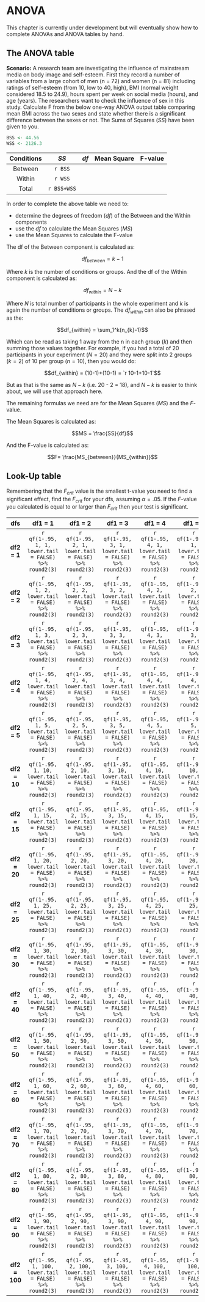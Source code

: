# ANOVA

This chapter is currently under development but will eventually show how to complete ANOVAs and ANOVA tables by hand.

## The ANOVA table

**Scenario:** A research team are investigating the influence of mainstream media on body image and self-esteem. First they record a number of variables from a large cohort of men (n = 72) and
women (n = 81) including ratings of self-esteem (from 10, low to 40, high), BMI (normal weight considered 18.5 to 24.9), hours spent per week on social media
(hours), and age (years). The researchers want to check the influence of sex in this study. Calculate F from the below one-way ANOVA output table comparing mean BMI across the two sexes and state whether there is a significant difference between
the sexes or not. The Sums of Squares ($SS$) have been given to you.

```r
BSS <- 44.56
WSS <- 2126.3
```

|Conditions|$SS$| $df$ |Mean Square|F-value
|:--------:|:-------------:|:---:|:---:|:---:|
|Between   |`r BSS`||||
|Within    |`r WSS`||||
|Total     |`r BSS+WSS`||||

In order to complete the above table we need to:

* determine the degrees of freedom ($df$) of the Between and the Within components
* use the $df$ to calculate the Mean Squares ($MS$)
* use the Mean Squares to calculate the F-value

The df of the Between component is calculated as:

$$df_{between} = k - 1$$

Where $k$ is the number of conditions or groups. And the df of the Within component is calculated as:

$$df_{within} = N - k$$

Where $N$ is total number of participants in the whole experiment and $k$ is again the number of conditions or groups. The $df_{within}$ can also be phrased as the:

$$df_{within} = \sum_1^k(n_{k}-1)$$

Which can be read as taking 1 away from the n in each group ($k$) and then summing those values together. For example, if you had a total of 20 participants in your experiment ($N = 20$) and they were split into 2 groups ($k = 2$) of 10 per group ($n = 10$), then you would do:

$$df_{within} = (10-1)+(10-1) = `r 10-1+10-1`$$

But as that is the same as $N-k$ (i.e. 20 - 2 = 18), and $N-k$ is easier to think about, we will use that approach here. 

The remaining formulas we need are for the Mean Squares ($MS$) and the $F$-value.

The Mean Squares is calculated as:

$$MS = \frac{SS}{df}$$

And the F-value is calculated as:

$$F= \frac{MS_{between}}{MS_{within}}$$


## Look-Up table

Remembering that the $F_{crit}$ value is the smallest t-value you need to find a significant effect, find the $F_{crit}$ for your dfs, assuming $\alpha = .05$. If the $F$-value you calculated is equal to or larger than $F_{crit}$ then your test is significant.

|dfs|df1 = 1|df1 = 2|df1 = 3|df1 = 4|df1 = 5|
|:-:|:-------------:|:-------------:|:-------------:|:-------------:|:-------------:|
|**df2 = 1**|`r qf(1-.95, 1, 1, lower.tail = FALSE) %>% round2(3)`|`r qf(1-.95, 2, 1, lower.tail = FALSE) %>% round2(3)`|`r qf(1-.95, 3, 1, lower.tail = FALSE) %>% round2(3)`|`r qf(1-.95, 4, 1, lower.tail = FALSE) %>% round2(3)`|`r qf(1-.95,5, 1, lower.tail = FALSE) %>% round2(3)`|
|**df2 = 2**|`r qf(1-.95, 1, 2, lower.tail = FALSE) %>% round2(3)`|`r qf(1-.95, 2, 2, lower.tail = FALSE) %>% round2(3)`|`r qf(1-.95, 3, 2, lower.tail = FALSE) %>% round2(3)`|`r qf(1-.95, 4, 2, lower.tail = FALSE) %>% round2(3)`|`r qf(1-.95,5, 2, lower.tail = FALSE) %>% round2(3)`|
|**df2 = 3**|`r qf(1-.95, 1, 3, lower.tail = FALSE) %>% round2(3)`|`r qf(1-.95, 2, 3, lower.tail = FALSE) %>% round2(3)`|`r qf(1-.95, 3, 3, lower.tail = FALSE) %>% round2(3)`|`r qf(1-.95, 4, 3, lower.tail = FALSE) %>% round2(3)`|`r qf(1-.95,5, 3, lower.tail = FALSE) %>% round2(3)`|
|**df2 = 4**|`r qf(1-.95, 1, 4, lower.tail = FALSE) %>% round2(3)`|`r qf(1-.95, 2, 4, lower.tail = FALSE) %>% round2(3)`|`r qf(1-.95, 3, 4, lower.tail = FALSE) %>% round2(3)`|`r qf(1-.95, 4, 4, lower.tail = FALSE) %>% round2(3)`|`r qf(1-.95,5, 4, lower.tail = FALSE) %>% round2(3)`|
|**df2 = 5**|`r qf(1-.95, 1, 5, lower.tail = FALSE) %>% round2(3)`|`r qf(1-.95, 2, 5, lower.tail = FALSE) %>% round2(3)`|`r qf(1-.95, 3, 5, lower.tail = FALSE) %>% round2(3)`|`r qf(1-.95, 4, 5, lower.tail = FALSE) %>% round2(3)`|`r qf(1-.95,5, 5, lower.tail = FALSE) %>% round2(3)`|
|**df2 = 10**|`r qf(1-.95, 1, 10, lower.tail = FALSE) %>% round2(3)`|`r qf(1-.95, 2, 10, lower.tail = FALSE) %>% round2(3)`|`r qf(1-.95, 3, 10, lower.tail = FALSE) %>% round2(3)`|`r qf(1-.95, 4, 10, lower.tail = FALSE) %>% round2(3)`|`r qf(1-.95,5, 10, lower.tail = FALSE) %>% round2(3)`|
|**df2 = 15**|`r qf(1-.95, 1, 15, lower.tail = FALSE) %>% round2(3)`|`r qf(1-.95, 2, 15, lower.tail = FALSE) %>% round2(3)`|`r qf(1-.95, 3, 15, lower.tail = FALSE) %>% round2(3)`|`r qf(1-.95, 4, 15, lower.tail = FALSE) %>% round2(3)`|`r qf(1-.95,5, 15, lower.tail = FALSE) %>% round2(3)`|
|**df2 = 20**|`r qf(1-.95, 1, 20, lower.tail = FALSE) %>% round2(3)`|`r qf(1-.95, 2, 20, lower.tail = FALSE) %>% round2(3)`|`r qf(1-.95, 3, 20, lower.tail = FALSE) %>% round2(3)`|`r qf(1-.95, 4, 20, lower.tail = FALSE) %>% round2(3)`|`r qf(1-.95,5, 20, lower.tail = FALSE) %>% round2(3)`|
|**df2 = 25**|`r qf(1-.95, 1, 25, lower.tail = FALSE) %>% round2(3)`|`r qf(1-.95, 2, 25, lower.tail = FALSE) %>% round2(3)`|`r qf(1-.95, 3, 25, lower.tail = FALSE) %>% round2(3)`|`r qf(1-.95, 4, 25, lower.tail = FALSE) %>% round2(3)`|`r qf(1-.95,5, 25, lower.tail = FALSE) %>% round2(3)`|
|**df2 = 30**|`r qf(1-.95, 1, 30, lower.tail = FALSE) %>% round2(3)`|`r qf(1-.95, 2, 30, lower.tail = FALSE) %>% round2(3)`|`r qf(1-.95, 3, 30, lower.tail = FALSE) %>% round2(3)`|`r qf(1-.95, 4, 30, lower.tail = FALSE) %>% round2(3)`|`r qf(1-.95,5, 30, lower.tail = FALSE) %>% round2(3)`|
|**df2 = 40**|`r qf(1-.95, 1, 40, lower.tail = FALSE) %>% round2(3)`|`r qf(1-.95, 2, 40, lower.tail = FALSE) %>% round2(3)`|`r qf(1-.95, 3, 40, lower.tail = FALSE) %>% round2(3)`|`r qf(1-.95, 4, 40, lower.tail = FALSE) %>% round2(3)`|`r qf(1-.95,5, 40, lower.tail = FALSE) %>% round2(3)`|
|**df2 = 50**|`r qf(1-.95, 1, 50, lower.tail = FALSE) %>% round2(3)`|`r qf(1-.95, 2, 50, lower.tail = FALSE) %>% round2(3)`|`r qf(1-.95, 3, 50, lower.tail = FALSE) %>% round2(3)`|`r qf(1-.95, 4, 50, lower.tail = FALSE) %>% round2(3)`|`r qf(1-.95,5, 50, lower.tail = FALSE) %>% round2(3)`|
|**df2 = 60**|`r qf(1-.95, 1, 60, lower.tail = FALSE) %>% round2(3)`|`r qf(1-.95, 2, 60, lower.tail = FALSE) %>% round2(3)`|`r qf(1-.95, 3, 60, lower.tail = FALSE) %>% round2(3)`|`r qf(1-.95, 4, 60, lower.tail = FALSE) %>% round2(3)`|`r qf(1-.95,5, 60, lower.tail = FALSE) %>% round2(3)`|
|**df2 = 70**|`r qf(1-.95, 1, 70, lower.tail = FALSE) %>% round2(3)`|`r qf(1-.95, 2, 70, lower.tail = FALSE) %>% round2(3)`|`r qf(1-.95, 3, 70, lower.tail = FALSE) %>% round2(3)`|`r qf(1-.95, 4, 70, lower.tail = FALSE) %>% round2(3)`|`r qf(1-.95,5, 70, lower.tail = FALSE) %>% round2(3)`|
|**df2 = 80**|`r qf(1-.95, 1, 80, lower.tail = FALSE) %>% round2(3)`|`r qf(1-.95, 2, 80, lower.tail = FALSE) %>% round2(3)`|`r qf(1-.95, 3, 80, lower.tail = FALSE) %>% round2(3)`|`r qf(1-.95, 4, 80, lower.tail = FALSE) %>% round2(3)`|`r qf(1-.95,5, 80, lower.tail = FALSE) %>% round2(3)`|
|**df2 = 90**|`r qf(1-.95, 1, 90, lower.tail = FALSE) %>% round2(3)`|`r qf(1-.95, 2, 90, lower.tail = FALSE) %>% round2(3)`|`r qf(1-.95, 3, 90, lower.tail = FALSE) %>% round2(3)`|`r qf(1-.95, 4, 90, lower.tail = FALSE) %>% round2(3)`|`r qf(1-.95,5, 90, lower.tail = FALSE) %>% round2(3)`|
|**df2 = 100**|`r qf(1-.95, 1, 100, lower.tail = FALSE) %>% round2(3)`|`r qf(1-.95, 2, 100, lower.tail = FALSE) %>% round2(3)`|`r qf(1-.95, 3, 100, lower.tail = FALSE) %>% round2(3)`|`r qf(1-.95, 4, 100, lower.tail = FALSE) %>% round2(3)`|`r qf(1-.95,5, 100, lower.tail = FALSE) %>% round2(3)`|

